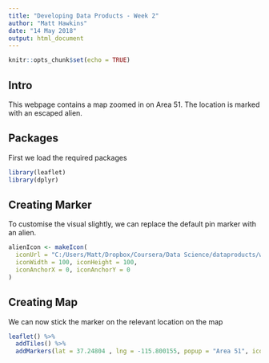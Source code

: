 ---
title: "Developing Data Products - Week 2"
author: "Matt Hawkins"
date: "14 May 2018"
output: html_document
---

```{r setup, include=FALSE}
knitr::opts_chunk$set(echo = TRUE)
```
## Intro

This webpage contains a map zoomed in on Area 51. The location is marked with an escaped alien.

## Packages

First we load the required packages

```{r packages, message=FALSE, warning=FALSE}
library(leaflet)
library(dplyr)
```

## Creating Marker

To customise the visual slightly, we can replace the default pin marker with an alien.

```{r marker}
alienIcon <- makeIcon(
  iconUrl = "C:/Users/Matt/Dropbox/Coursera/Data Science/dataproducts/week2/alien.png",
  iconWidth = 100, iconHeight = 100,
  iconAnchorX = 0, iconAnchorY = 0
)
```

## Creating Map

We can now stick the marker on the relevant location on the map

```{r map}
leaflet() %>%
  addTiles() %>%
  addMarkers(lat = 37.24804 , lng = -115.800155, popup = "Area 51", icon = alienIcon)
```
